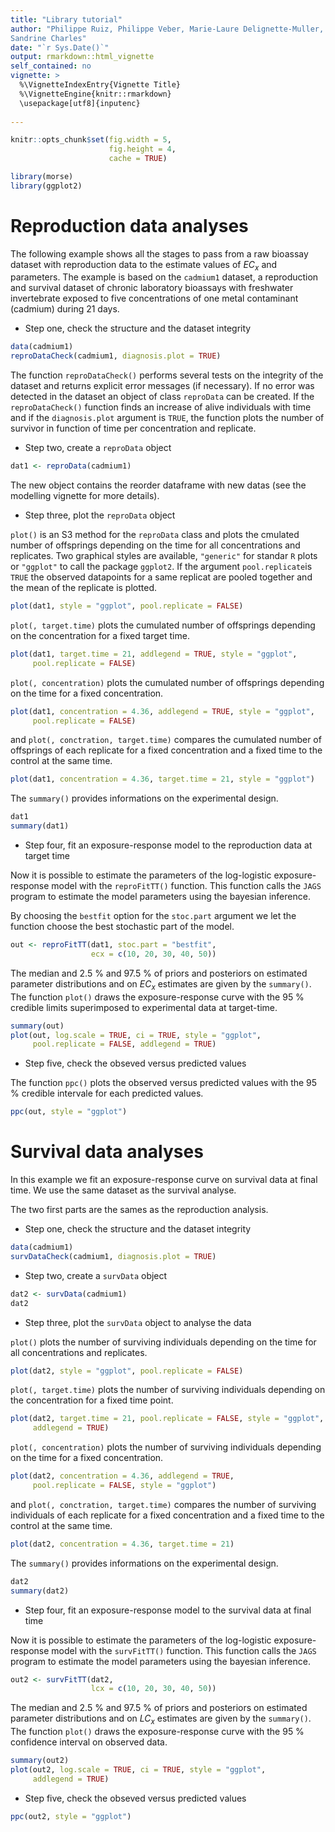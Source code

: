 ```yaml
---
title: "Library tutorial"
author: "Philippe Ruiz, Philippe Veber, Marie-Laure Delignette-Muller,
Sandrine Charles"
date: "`r Sys.Date()`"
output: rmarkdown::html_vignette
self_contained: no
vignette: >
  %\VignetteIndexEntry{Vignette Title}
  %\VignetteEngine{knitr::rmarkdown}
  \usepackage[utf8]{inputenc}
  
---
```


```r

knitr::opts_chunk$set(fig.width = 5, 
                      fig.height = 4, 
                      cache = TRUE)

```


```r
library(morse)
library(ggplot2)
```

# Reproduction data analyses
  
The following example shows all the stages to pass from a raw bioassay dataset with reproduction data to the estimate values of $EC_x$ and parameters.
The example is based on the `cadmium1` dataset, a reproduction and survival dataset of chronic laboratory bioassays with \emph{Daphnia magna} freshwater invertebrate exposed to five concentrations of one metal contaminant (cadmium) during 21 days.
  
* Step one, check the structure and the dataset integrity
  
```r
data(cadmium1)
reproDataCheck(cadmium1, diagnosis.plot = TRUE)
```

The function `reproDataCheck()` performs several tests on the integrity of the
dataset and returns explicit error messages (if necessary). If no error was
detected in the dataset an object of class `reproData` can be created.
If the `reproDataCheck()` function finds an increase of alive individuals with time and if the `diagnosis.plot` argument is `TRUE`, the function plots the number of survivor in function of time per concentration and replicate.
  
* Step two, create a `reproData` object
  
```r
dat1 <- reproData(cadmium1)
```

The new object contains the reorder dataframe with new datas (see the modelling vignette for more details).
    
* Step three, plot the `reproData` object
  
`plot()` is an S3 method for the `reproData` class and plots the cmulated number of offsprings depending on the time for all concentrations and replicates. Two graphical styles are available, `"generic"` for standar `R` plots or `"ggplot"` to call the package `ggplot2`. If the argument `pool.replicate`is `TRUE` the observed datapoints for a same replicat are pooled together and the mean of the replicate is plotted.

```r
plot(dat1, style = "ggplot", pool.replicate = FALSE)
```

`plot(, target.time)` plots the cumulated number of offsprings depending on the concentration for a fixed target time.
  
```r
plot(dat1, target.time = 21, addlegend = TRUE, style = "ggplot",
     pool.replicate = FALSE)
```

`plot(, concentration)` plots the cumulated number of offsprings depending on the time for a fixed concentration.

```r
plot(dat1, concentration = 4.36, addlegend = TRUE, style = "ggplot",
     pool.replicate = FALSE)
```

and `plot(, conctration, target.time)` compares the cumulated number of offsprings of each replicate for a fixed concentration and a fixed time to the control at the same time.

```r
plot(dat1, concentration = 4.36, target.time = 21, style = "ggplot")
```

The `summary()` provides informations on the experimental design.

```r
dat1
summary(dat1)
```

* Step four, fit an exposure-response model to the reproduction data at target time

Now it is possible to estimate the parameters of the log-logistic exposure-response model with the `reproFitTT()` function.
This function calls the `JAGS` program to estimate the model parameters using the bayesian inference.

By choosing the `bestfit` option for the `stoc.part` argument we let the function
choose the best stochastic part of the model.

```r
out <- reproFitTT(dat1, stoc.part = "bestfit",
                  ecx = c(10, 20, 30, 40, 50))
```

The median and 2.5 \% and 97.5 \% of priors and posteriors on estimated parameter distributions and on $EC_{x}$ estimates are given by the `summary()`. The function `plot()` draws the exposure-response curve with the 95 \% credible limits superimposed to experimental data at target-time.

```r
summary(out)
plot(out, log.scale = TRUE, ci = TRUE, style = "ggplot",
     pool.replicate = FALSE, addlegend = TRUE)
```

* Step five, check the obseved versus predicted values
  
The function `ppc()` plots the observed versus predicted values with the 95 \% 
credible intervale for each predicted values.

```r
ppc(out, style = "ggplot")
```

# Survival data analyses

In this example we fit an exposure-response curve on survival data at final
time. We use the same dataset as the survival analyse.

The two first parts are the sames as the reproduction analysis.

* Step one, check the structure and the dataset integrity
   
```r
data(cadmium1)
survDataCheck(cadmium1, diagnosis.plot = TRUE)
```

* Step two, create a `survData` object
  
```r
dat2 <- survData(cadmium1)
dat2
```

* Step three, plot the `survData` object to analyse the data
  
`plot()` plots the number of surviving individuals depending on the time for all
concentrations and replicates.

```r
plot(dat2, style = "ggplot", pool.replicate = FALSE)
```

`plot(, target.time)` plots the number of surviving individuals depending on the
concentration for a fixed time point.
  
```r
plot(dat2, target.time = 21, pool.replicate = FALSE, style = "ggplot",
     addlegend = TRUE)
```

`plot(, concentration)` plots the number of surviving individuals depending on the time for a fixed concentration.

```r
plot(dat2, concentration = 4.36, addlegend = TRUE,
     pool.replicate = FALSE, style = "ggplot")
```

and `plot(, conctration, target.time)` compares the number of surviving individuals of each replicate for a fixed concentration and a fixed time to the control at the same time.

```r
plot(dat2, concentration = 4.36, target.time = 21)
```

The `summary()` provides informations on the experimental design.

```r
dat2
summary(dat2)
```


* Step four, fit an exposure-response model to the survival data at final time

Now it is possible to estimate the parameters of the log-logistic exposure-response model with the `survFitTT()` function.
This function calls the `JAGS` program to estimate the model parameters using the bayesian inference.

```r
out2 <- survFitTT(dat2,
                  lcx = c(10, 20, 30, 40, 50))
```

The median and 2.5 \% and 97.5 \% of priors and posteriors on estimated parameter distributions and on $LC_{x}$ estimates are given by the `summary()`. The function `plot()` draws the exposure-response curve with the 95 \% confidence interval on observed data.

```r
summary(out2)
plot(out2, log.scale = TRUE, ci = TRUE, style = "ggplot",
     addlegend = TRUE)
```
  
* Step five, check the obseved versus predicted values
  
```r
ppc(out2, style = "ggplot")
```
